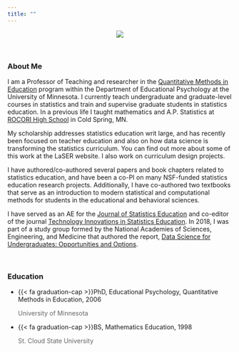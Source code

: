 ```yaml
---
title: ""
---
```




<center>
![](img/andy.png)
</center>

<br />


### About Me

I am a Professor of Teaching and researcher in the [Quantitative Methods in Education](http://www.cehd.umn.edu/EdPsych/programs/QME/) program within the Department of Educational Psychology at the University of Minnesota. I currently teach undergraduate and graduate-level courses in statistics and train and supervise graduate students in statistics education. In a previous life I taught mathematics and A.P. Statistics at [ROCORI High School](https://www.rocori.k12.mn.us/) in Cold Spring, MN.

My scholarship addresses statistics education writ large, and has recently been focused on teacher education and also on how data science is transforming the statistics curriculum. You can find out more about some of this work at the LaSER website. I also work on curriculum design projects.

I have authored/co-authored several papers and book chapters related to statistics education, and have been a co-PI on many NSF-funded statistics education research projects. Additionally, I have co-authored two textbooks that serve as an introduction to modern statistical and computational methods for students in the educational and behavioral sciences. 

I have served as an AE for the [Journal of Statistics Education](https://www.tandfonline.com/journals/ujse20) and co-editor of the journal [Technology Innovations in Statistics Education](http://escholarship.org/uc/uclastat_cts_tise). In 2018, I was part of a study group formed by the National Academies of Sciences, Engineering, and Medicine that authored the report, [Data Science for Undergraduates: Opportunities and Options](https://www.nap.edu/catalog/25104/data-science-for-undergraduates-opportunities-and-option).


<br />

### Education


<ul class="fa-ul">
<li>
  <span class="fa-li">{{< fa graduation-cap >}}</span>PhD, Educational Psychology, Quantitative Methods in Education, 2006
  <p style="color: rgba(0,0,0,0.6);">University of Minnesota</p>
</li>
<li>
  <span class="fa-li">{{< fa graduation-cap >}}</span>BS, Mathematics Education, 1998
  <p style="color: rgba(0,0,0,0.6);">St. Cloud State University</p>
</li>
</ul>



<!-- ### Curriculum Vitae -->


<!-- [{{< ai cv >}}](https://www.datadreaming.org/files/zieffler-cv-2022-10-31.pdf) -->
<!-- <span style="color: rgba(0,0,0,0.6); font-size:13px;"> [<i>Updated 2022-10-31</i>]</span> -->





